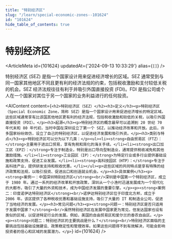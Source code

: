 ```yaml
---
title: "特别经济区"
slug: "/learn/special-economic-zones--101624"
id: "101624"
hide_table_of_contents: true
---
```



# 特别经济区

<ArticleMeta id={101624} updatedAt={'2024-09-13 10:33:29'} alias={`[]`} />
<div className='border-solid border-b border-t-0 my-4 border-[var(--ifm-color-gray-300)]' />

特别经济区 (SEZ) 是指一个国家设计用来促进经济增长的区域。SEZ 通常受到与同一国家其他地区不同且更有利的经济法规的约束，包括税收激励和支付较低关税的机会。SEZ 经济法规往往有利于并吸引外国直接投资 (FDI)。FDI 是指公司或个人在一个国家对其位于另一个国家的业务利益进行的任何投资。

<AIContent content={`<h2>特别经济区（SEZ）</h2><h3>定义</h3><p>特别经济区（Special Economic Zone，简称 SEZ）是指一个国家设计用来促进经济增长的特定区域。这些区域通常享有比该国其他地区更有利的经济法规，包括税收激励和较低的关税，以吸引外国直接投资（FDI）。</p><h3>起源</h3><p>特别经济区的概念最早可以追溯到 20 世纪 70 年代末和 80 年代初，当时中国在深圳设立了第一个 SEZ，以推动经济改革和开放。此后，许多国家纷纷效仿，设立了自己的特别经济区，以促进经济发展和吸引外资。</p><h3>类别与特点</h3><p>特别经济区可以分为以下几类：</p><ul><li><strong>自由贸易区（FTZ）：</strong>主要用于进出口贸易，享有免税和简化的海关手续。</li><li><strong>出口加工区（EPZ）：</strong>专注于制造业，特别是出口导向型制造业，通常提供税收减免和其他激励措施。</li><li><strong>工业园区（IP）：</strong>为特定行业或多行业提供基础设施和政策支持，促进工业发展。</li><li><strong>高科技园区（HTP）：</strong>专注于高科技产业，提供研发支持和税收优惠。</li></ul><p>这些区域的共同特点是享有特殊的经济政策和法规，以吸引投资、促进出口和创造就业机会。</p><h3>具体案例</h3><p><strong>案例一：中国深圳特别经济区</strong><br/>深圳是中国第一个特别经济区，成立于 1980 年。通过一系列的经济改革和开放政策，深圳从一个小渔村迅速发展成为一个现代化的大都市，吸引了大量的外资和技术，成为中国经济发展的重要引擎。</p><p><strong>案例二：印度诺伊达特别经济区</strong><br/>诺伊达特别经济区位于印度北方邦，成立于 2006 年。该区提供了各种税收优惠和基础设施支持，吸引了大量的 IT 和制造业公司，促进了当地经济的发展。</p><h3>常见问题</h3><p><strong>问题一：特别经济区是否只适用于发展中国家？</strong><br/>虽然特别经济区在发展中国家更为常见，但发达国家也设有类似的区域，以促进特定行业的发展。例如，美国的自由贸易区和爱尔兰的香农自由区。</p><p><strong>问题二：特别经济区的主要挑战是什么？</strong><br/>特别经济区面临的主要挑战包括基础设施建设、政策稳定性和管理效率。如果这些问题得不到有效解决，可能会影响投资者的信心和区域的发展潜力。</p>`} id={101624} />
